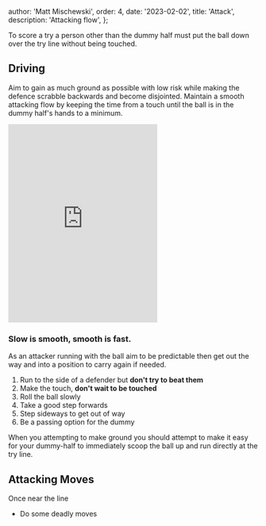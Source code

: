 
  author: 'Matt Mischewski',
  order: 4,
  date: '2023-02-02',
  title: 'Attack',
  description: 'Attacking flow',
};


To score a try a person other than the dummy half must put the ball down over the try line without being touched.

## Driving

Aim to gain as much ground as possible with low risk while making the defence scrabble backwards and become disjointed. Maintain a smooth attacking flow by keeping the time from a touch until the ball is in the dummy half's hands to a minimum.

<iframe
  className="w-full aspect-video"
  src="https://www.youtube.com/embed/87nizkI2ahw?start=1733"
  frameBorder="0"
  height="400"
  allowFullScreen
></iframe>

### Slow is smooth, smooth is fast.

As an attacker running with the ball aim to be predictable then get out the way and into a position to carry again if needed.

1. Run to the side of a defender but **don't try to beat them**
2. Make the touch, **don't wait to be touched**
3. Roll the ball slowly
4. Take a good step forwards
5. Step sideways to get out of way
6. Be a passing option for the dummy

When you attempting to make ground you should attempt to make it easy for your dummy-half to immediately scoop the ball up and run directly at the try line.

## Attacking Moves

Once near the line

- Do some deadly moves

<PlayNav />
